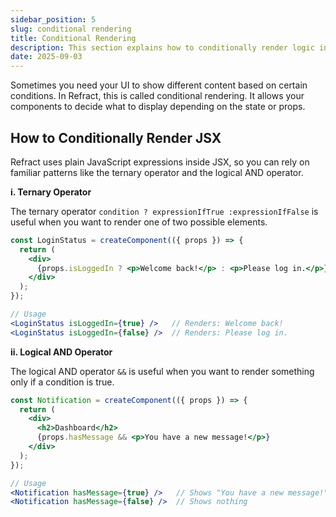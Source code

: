 ```yaml
---
sidebar_position: 5
slug: conditional rendering
title: Conditional Rendering
description: This section explains how to conditionally render logic in refract
date: 2025-09-03
---
```


Sometimes you need your UI to show different content based on certain conditions. In Refract, this is called conditional rendering. It allows your components to decide what to display depending on the state or props.

## How to Conditionally Render JSX

Refract uses plain JavaScript expressions inside JSX, so you can rely on familiar patterns like the ternary operator and the logical AND operator.

**i. Ternary Operator**

The ternary operator `condition ? expressionIfTrue :expressionIfFalse` is useful when you want to render one of two possible elements.

``` jsx showLineNumbers 
const LoginStatus = createComponent(({ props }) => {
  return (
    <div>
      {props.isLoggedIn ? <p>Welcome back!</p> : <p>Please log in.</p>}
    </div>
  );
});

// Usage
<LoginStatus isLoggedIn={true} />   // Renders: Welcome back!
<LoginStatus isLoggedIn={false} />  // Renders: Please log in.

```

**ii. Logical AND Operator**

The logical AND operator `&&` is useful when you want to render something only if a condition is true.

``` jsx showLineNumbers
const Notification = createComponent(({ props }) => {
  return (
    <div>
      <h2>Dashboard</h2>
      {props.hasMessage && <p>You have a new message!</p>}
    </div>
  );
});

// Usage
<Notification hasMessage={true} />   // Shows "You have a new message!"
<Notification hasMessage={false} />  // Shows nothing
```

